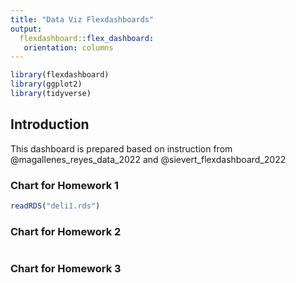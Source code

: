 ```yaml
---
title: "Data Viz Flexdashboards"
output: 
  flexdashboard::flex_dashboard:
   orientation: columns
---
```


```r
library(flexdashboard)
library(ggplot2)
library(tidyverse)
```

## Introduction {.sidebar}

This dashboard is prepared based on instruction from @magallenes_reyes_data_2022 and @sievert_flexdashboard_2022

### Chart for Homework 1

```r
readRDS("deli1.rds")
```

### Chart for Homework 2

```r

```

### Chart for Homework 3

```r

```
